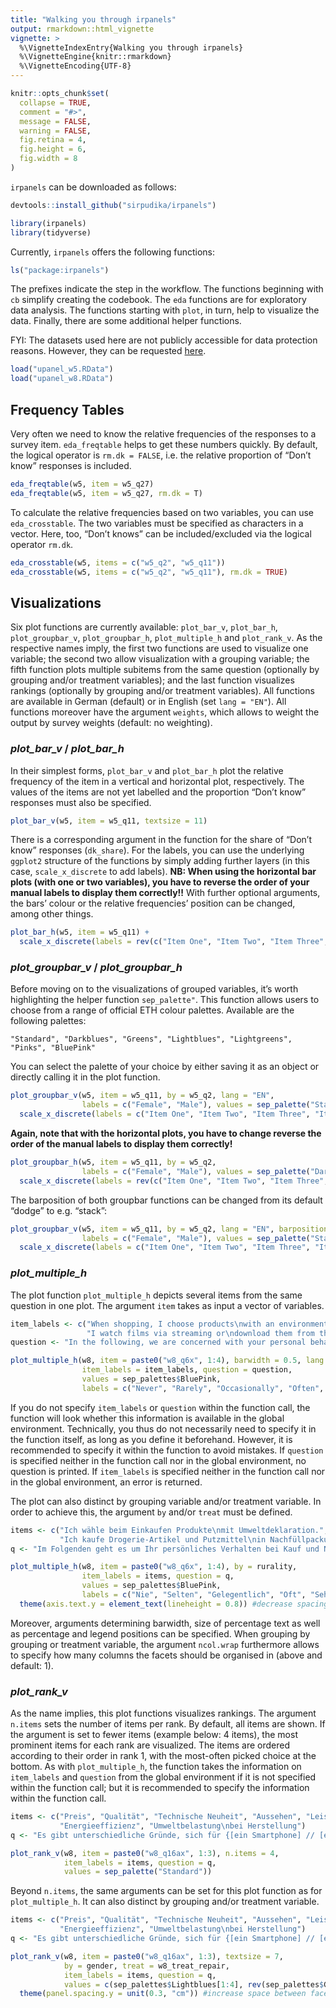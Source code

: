 ---
title: "Walking you through irpanels"
output: rmarkdown::html_vignette
vignette: >
  %\VignetteIndexEntry{Walking you through irpanels}
  %\VignetteEngine{knitr::rmarkdown}
  %\VignetteEncoding{UTF-8}
---

```{r, include = FALSE}
knitr::opts_chunk$set(
  collapse = TRUE,
  comment = "#>",
  message = FALSE,
  warning = FALSE,
  fig.retina = 4,
  fig.height = 6, 
  fig.width = 8
)
```

`irpanels` can be downloaded as follows:

```{r, eval=FALSE}
devtools::install_github("sirpudika/irpanels")
```

```{r setup}
library(irpanels)
library(tidyverse)
```

Currently, `irpanels` offers the following functions:

```{r, echo=FALSE}
ls("package:irpanels")
```

The prefixes indicate the step in the workflow. The functions beginning with `cb` simplify creating the codebook. The `eda` functions are for exploratory data analysis. The functions starting with `plot`, in turn, help to visualize the data. Finally, there are some additional helper functions.

FYI: The datasets used here are not publicly accessible for data protection reasons. However, they can be requested [here](https://istp.ethz.ch/research/sep.html).

```{r}
load("upanel_w5.RData")
load("upanel_w8.RData")
```

## Frequency Tables

Very often we need to know the relative frequencies of the responses to a survey item. `eda_freqtable` helps to get these numbers quickly. By default, the logical operator is `rm.dk = FALSE`, i.e. the relative proportion of "Don't know" responses is included.

```{r}
eda_freqtable(w5, item = w5_q27)
eda_freqtable(w5, item = w5_q27, rm.dk = T)
```

To calculate the relative frequencies based on two variables, you can use `eda_crosstable`. The two variables must be specified as characters in a vector. Here, too, "Don't knows" can be included/excluded via the logical operator `rm.dk`.

```{r}
eda_crosstable(w5, items = c("w5_q2", "w5_q11"))
eda_crosstable(w5, items = c("w5_q2", "w5_q11"), rm.dk = TRUE)
```

## Visualizations

Six plot functions are currently available: `plot_bar_v`, `plot_bar_h`, `plot_groupbar_v`, `plot_groupbar_h`, `plot_multiple_h` and `plot_rank_v`. As the respective names imply, the first two functions are used to visualize one variable; the second two allow visualization with a grouping variable; the fifth function plots multiple subitems from the same question (optionally by grouping and/or treatment variables); and the last function visualizes rankings (optionally by grouping and/or treatment variables). All functions are available in German (default) or in English (set `lang = "EN"`). All functions moreover have the argument `weights`, which allows to weight the output by survey weights (default: no weighting).

### *plot_bar_v* / *plot_bar_h*

In their simplest forms, `plot_bar_v` and `plot_bar_h` plot the relative frequency of the item in a vertical and horizontal plot, respectively. The values of the items are not yet labelled and the proportion "Don't know" responses must also be specified.

```{r}
plot_bar_v(w5, item = w5_q11, textsize = 11)
```

There is a corresponding argument in the function for the share of "Don't know" responses (`dk_share`). For the labels, you can use the underlying `ggplot2` structure of the functions by simply adding further layers (in this case, `scale_x_discrete` to add labels). **NB: When using the horizontal bar plots (with one or two variables), you have to reverse the order of your manual labels to display them correctly!!** With further optional arguments, the bars' colour or the relative frequencies' position can be changed, among other things.

```{r}
plot_bar_h(w5, item = w5_q11) +
  scale_x_discrete(labels = rev(c("Item One", "Item Two", "Item Three", "Item Four", "Item Five")))
```

### *plot_groupbar_v* / *plot_groupbar_h*

Before moving on to the visualizations of grouped variables, it's worth highlighting the helper function `sep_palette"`. This function allows users to choose from a range of official ETH colour palettes. Available are the following palettes:

`"Standard", "Darkblues", "Greens", "Lightblues", "Lightgreens", "Pinks", "BluePink"`

You can select the palette of your choice by either saving it as an object or directly calling it in the plot function.

```{r}
plot_groupbar_v(w5, item = w5_q11, by = w5_q2, lang = "EN",
                labels = c("Female", "Male"), values = sep_palette("Standard")) +
  scale_x_discrete(labels = c("Item One", "Item Two", "Item Three", "Item Four", "Item Five"))
```

**Again, note that with the horizontal plots, you have to change reverse the order of the manual labels to display them correctly!**

```{r}
plot_groupbar_h(w5, item = w5_q11, by = w5_q2, 
                labels = c("Female", "Male"), values = sep_palette("Darkblues")) +
  scale_x_discrete(labels = rev(c("Item One", "Item Two", "Item Three", "Item Four", "Item Five")))
```

The barposition of both groupbar functions can be changed from its default "dodge" to e.g. "stack":

```{r}
plot_groupbar_v(w5, item = w5_q11, by = w5_q2, lang = "EN", barposition = "stack",
                labels = c("Female", "Male"), values = sep_palette("Standard")) +
  scale_x_discrete(labels = c("Item One", "Item Two", "Item Three", "Item Four", "Item Five"))
```

### *plot_multiple_h*

The plot function `plot_multiple_h` depicts several items from the same question in one plot. The argument `item` takes as input a vector of variables.

```{r}
item_labels <- c("When shopping, I choose products\nwith an environmental label.", "I use fabric shopping bags\nseveral times (at least 20 times).", "I buy drugstore items and\ncleaning products in refill packs.", 
                 "I watch films via streaming or\ndownload them from the internet\ninstead of buying the DVD.")
question <- "In the following, we are concerned with your personal behaviour when buying and\nusing products and services. Please indicate how often you undertake these actions."

plot_multiple_h(w8, item = paste0("w8_q6x", 1:4), barwidth = 0.5, lang = "EN",
                item_labels = item_labels, question = question,
                values = sep_palettes$BluePink,
                labels = c("Never", "Rarely", "Occasionally", "Often", "Always"))
```

If you do not specify `item_labels` or `question` within the function call, the function will look whether this information is available in the global environment. Technically, you thus do not necessarily need to specify it in the function itself, as long as you define it beforehand. However, it is recommended to specify it within the function to avoid mistakes. If `question` is specified neither in the function call nor in the global environment, no question is printed. If `item_labels` is specified neither in the function call nor in the global environment, an error is returned.

The plot can also distinct by grouping variable and/or treatment variable. In order to achieve this, the argument `by` and/or `treat` must be defined.

```{r fig.height=7}
items <- c("Ich wähle beim Einkaufen Produkte\nmit Umweltdeklaration.", "Ich verwende Einkaufstüten oder -taschen\naus Stoff mehrfach (min. 20 Mal).", 
           "Ich kaufe Drogerie-Artikel und Putzmittel\nin Nachfüllpackungen.", "Ich schaue Filme im Streaming oder lade sie aus\ndem Internet herunter, anstatt die DVD zu kaufen.")
q <- "Im Folgenden geht es um Ihr persönliches Verhalten bei Kauf und Nutzung\nvon Produkten und Dienstleistungen. Bitte geben Sie an, wie häufig Sie diese Handlungen ausführen."

plot_multiple_h(w8, item = paste0("w8_q6x", 1:4), by = rurality,
                item_labels = items, question = q,
                values = sep_palettes$BluePink,
                labels = c("Nie", "Selten", "Gelegentlich", "Oft", "Sehr Oft")) +
  theme(axis.text.y = element_text(lineheight = 0.8)) #decrease spacing between item label lines
```

Moreover, arguments determining barwidth, size of percentage text as well as percentage and legend positions can be specified. When grouping by grouping or treatment variable, the argument `ncol.wrap` furthermore allows to specify how many columns the facets should be organised in (above and default: 1).

### *plot_rank_v*

As the name implies, this plot functions visualizes rankings. The argument `n.items` sets the number of items per rank. By default, all items are shown. If the argument is set to fewer items (example below: 4 items), the most prominent items for each rank are visualized. The items are ordered according to their order in rank 1, with the most-often picked choice at the bottom. As with `plot_multiple_h`, the function takes the information on `item_labels` and `question` from the global environment if it is not specified within the function call; but it is recommended to specify the information within the function call.

```{r}
items <- c("Preis", "Qualität", "Technische Neuheit", "Aussehen", "Leistung", 
           "Energieeffizienz", "Umweltbelastung\nbei Herstellung")
q <- "Es gibt unterschiedliche Gründe, sich für {[ein Smartphone] // [einen Staubsauger] //\n[eine Waschmaschine]} zu entscheiden. Wie wichtig oder unwichtig sind für Sie persönlich die\nfolgenden Gründe beim Kauf {[eines Smartphones] // [eines Staubsaugers] // [einer Waschmaschine]}?"

plot_rank_v(w8, item = paste0("w8_q16ax", 1:3), n.items = 4,
            item_labels = items, question = q,
            values = sep_palette("Standard"))
```

Beyond `n.items`, the same arguments can be set for this plot function as for `plot_multiple_h`. It can also distinct by grouping and/or treatment variable.

```{r}
items <- c("Preis", "Qualität", "Technische Neuheit", "Aussehen", "Leistung", 
           "Energieeffizienz", "Umweltbelastung\nbei Herstellung")
q <- "Es gibt unterschiedliche Gründe, sich für {[ein Smartphone] // [einen Staubsauger] //\n[eine Waschmaschine]} zu entscheiden. Wie wichtig oder unwichtig sind für Sie persönlich die\nfolgenden Gründe beim Kauf {[eines Smartphones] // [eines Staubsaugers] // [einer Waschmaschine]}?"

plot_rank_v(w8, item = paste0("w8_q16ax", 1:3), textsize = 7,
            by = gender, treat = w8_treat_repair,
            item_labels = items, question = q,
            values = c(sep_palettes$Lightblues[1:4], rev(sep_palettes$Greens[1:3]))) +
  theme(panel.spacing.y = unit(0.3, "cm")) #increase space between facet rows
```




